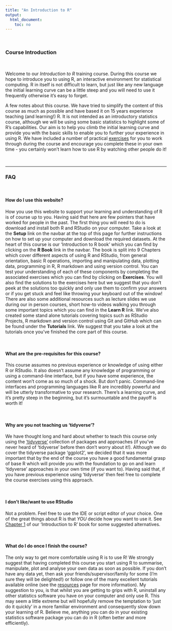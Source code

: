 ```yaml
---
title: "An Introduction to R"
output: 
  html_document:
    toc: no
---
```


\  

### Course Introduction

\  

Welcome to our *Introduction to R* training course. During this course we hope to introduce you to using R, an interactive environment for statistical computing. R in itself is not difficult to learn, but just like any new language the initial learning curve can be a little steep and you will need to use it frequently otherwise it’s easy to forget. 

A few notes about this course. We have tried to simplify the content of this course as much as possible and have based it on 15 years experience teaching (and learning!) R. It is not intended as an introductory statistics course, although we will be using some basic statistics to highlight some of R’s capabilities. Our aim is to help you climb the initial learning curve and provide you with the basic skills to enable you to further your experience in using R. We have included a number of practical [exercises](exercises.html) for you to work through during the course and encourage you complete these in your own time - you certainly won’t learn how to use R by watching other people do it! 

\  

----

### FAQ

\  

#### How do I use this website?
How you use this website to support your learning and understanding of R is of course up to you. Having said that here are few pointers that have worked for people in the past. The first thing you will need to do is download and install both R and RStudio on your computer. Take a look at the **<i class="fa fa-cog" aria-hidden="true"></i> Setup** link on the navbar at the top of this page for further instructions on how to set up your computer and download the required datasets. At the heart of this course is our 'Introduction to R book' which you can find by clicking on the **<i class="fa fa-book" aria-hidden="true"></i> R Book** link in the navbar. The book is split into 9 Chapters which cover different aspects of using R and RStudio, from general orientation, basic R operations, importing and manipulating data, plotting data, programming in R, R markdown and using version control. You can test your understanding of each of these components by completing the associated exercises which you can find by clicking on **<i class="fa fa-file-contract" aria-hidden="true"></i> Exercises**. You will also find the solutions to the exercises here but we suggest that you don't peek at the solutions too quickly and only use them to confirm your answers or if you get stuck and feel like throwing your keyboard out of the window! There are also some additional resources such as lecture slides we use during our in person courses, short how-to videos walking you through some important topics which you can find in the **<i class="fa fa-desktop" aria-hidden="true"></i> Learn R** link. We've also created some stand alone tutorials covering topics such as RStudio Projects, R markdown and version control using Git and GitHub which can be found under the **<i class="fa fa-desktop" aria-hidden="true"></i> Tutorials** link. We suggest that you take a look at the tutorials once you've finished the core part of this course.

\  

#### What are the pre-requisites for this course?
This course assumes no previous experience or knowledge of using either R or RStudio. It also doesn't assume any knowledge of programming or using a command-line interface, but if you have some experience, the content won’t come as so much of a shock. But don’t panic. Command-line interfaces and programming languages like R are incredibly powerful and will be utterly transformative to your research. There’s a learning curve, and it’s pretty steep in the beginning, but it’s surmountable and the payoff is worth it!

\  

#### Why are you not teaching us 'tidyverse'?
We have thought long and hard about whether to teach this course only using the ['tidyverse'](https://www.tidyverse.org/){target='_blank'} collection of packages and approaches (if you've never heard of 'tidyverse' before then don't worry about it!). Although we do cover the tidyverse package 'ggplot2', we decided that it was more important that by the end of the course you have a good fundamental grasp of base R which will provide you with the foundation to go on and learn 'tidyverse' approaches in your own time (if you want to). Having said that, if you have previous experience using 'tidyverse' then feel free to complete the course exercises using this approach. 

\  

#### I don't like/want to use RStudio
Not a problem. Feel free to use the IDE or script editor of your choice. One of the great things about R is that *YOU* decide how you want to use it. See [Chapter 1](https://alexd106.github.io/Rbook/alternatives-to-rstudio.html) of our 'Introduction to R' book for some suggested alternatives.

\  

#### What do I do once I finish the course?
The only way to get more comfortable using R is to use R! We strongly suggest that having completed this course you start using R to summarise, manipulate, plot and analyse your own data as soon as possible. If you don't have any data yet, then ask your friends/supervisor/family for some (I'm sure they will be delighted!) or follow one of the many excellent tutorials available online (see the [resources](resources.html) page for more information). My suggestion to you, is that whilst you are getting to grips with R, uninstall any other statistics software you have on your computer and only use R. This may seem a little extreme but will hopefully remove the temptation to ‘just do it quickly’ in a more familiar environment and consequently slow down your learning of R. Believe me, anything you can do in your existing statistics software package you can do in R (often better and more efficiently).
